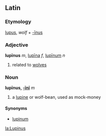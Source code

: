 ==Latin==
===Etymology===
[[lupus]], ''wolf'' + [[-inus|-īnus]]
===Adjective===
'''lupīnus''' ''m'', [[lupina|lupīna]] ''f'', [[lupinum|lupīnum]] ''n''

#related to [[wolf|wolves]]
===Noun===
'''lupīnus, [[Wiktionary Appendix:Latin second declension|-īnī]]''' ''m''

#a [[lupine]] or wolf-bean, used as mock-money
====Synonyms====
*[[lupinum]]

[[la:Lupinus]]